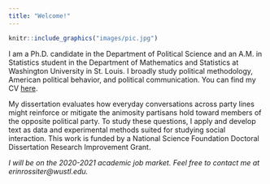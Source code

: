 ```yaml
---
title: "Welcome!"
---
```





```r
knitr::include_graphics("images/pic.jpg")
```



I am a Ph.D. candidate in the Department of Political Science and an A.M. in Statistics student in the Department of Mathematics and Statistics at Washington University in St. Louis.  I broadly study political methodology, American political behavior, and political communication.  You can find my CV [here](cv.html).

My dissertation evaluates how everyday conversations across party lines might reinforce or mitigate the animosity partisans hold toward members of the opposite political party.  To study these questions, I apply and develop text as data and experimental methods suited for studying social interaction.  This work is funded by a National Science Foundation Doctoral Dissertation Research Improvement Grant.

*I will be on the 2020-2021 academic job market.  Feel free to contact me at erinrossiter\@wustl.edu.*